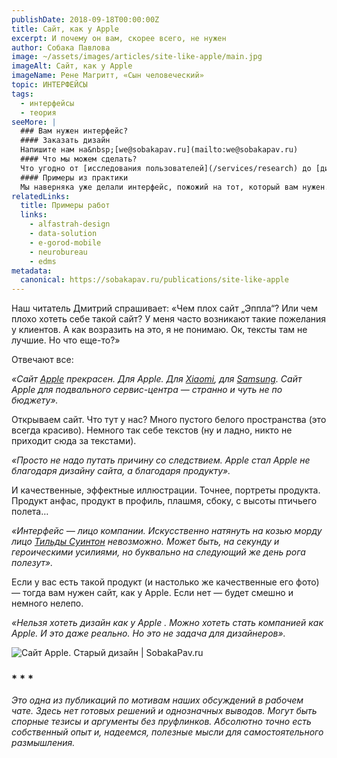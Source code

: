 ```yaml
---
publishDate: 2018-09-18T00:00:00Z
title: Сайт, как у Apple
excerpt: И почему он вам, скорее всего, не нужен
author: Собака Павлова
image: ~/assets/images/articles/site-like-apple/main.jpg
imageAlt: Сайт, как у Apple
imageName: Рене Магритт, «Сын человеческий»
topic: ИНТЕРФЕЙСЫ
tags:
  - интерфейсы
  - теория
seeMore: |
  ### Вам нужен интерфейс?
  #### Заказать дизайн
  Напишите нам на&nbsp;[we@sobakapav.ru](mailto:we@sobakapav.ru)
  #### Что мы можем сделать?
  Что угодно от [исследования пользователей](/services/research) до [дизайна интерфейса под ключ](/services/turnkey). 
  #### Примеры из практики
  Мы наверняка уже делали интерфейс, пожожий на тот, который вам нужен. [Проверьте](https://sobakapav.ru/portfolio).
relatedLinks:
  title: Примеры работ
  links:
    - alfastrah-design
    - data-solution
    - e-gorod-mobile
    - neurobureau
    - edms
metadata:
  canonical: https://sobakapav.ru/publications/site-like-apple
---
```



Наш читатель Дмитрий спрашивает: «Чем плох сайт „Эппла“? Или чем плохо хотеть себе такой сайт? У меня часто возникают такие пожелания у клиентов. А как возразить на это, я не понимаю. Ок, тексты там не лучшие. Но что еще-то?»

Отвечают все:

_«Сайт [Apple](https://www.apple.com/) прекрасен. Для Apple. Для [Xiaomi](https://www.mi.com/ru/), для [Samsung](https://www.samsung.com/ru/). Сайт Apple для подвального сервис-центра — странно и чуть не по бюджету»._

Открываем сайт. Что тут у нас? Много пустого белого пространства (это всегда красиво). Немного так себе текстов (ну и ладно, никто не приходит сюда за текстами).

_«Просто не надо путать причину со следствием. Apple стал Apple не благодаря дизайну сайта, а благодаря продукту»._

И качественные, эффектные иллюстрации. Точнее, портреты продукта. Продукт анфас, продукт в профиль, плашмя, сбоку, с высоты птичьего полета…

_«Интерфейс — лицо компании. Искусственно натянуть на козью морду лицо [Тильды Суинтон](https://ru.wikipedia.org/wiki/%D0%A1%D1%83%D0%B8%D0%BD%D1%82%D0%BE%D0%BD,_%D0%A2%D0%B8%D0%BB%D1%8C%D0%B4%D0%B0) невозможно. Может быть, на секунду и героическими усилиями, но буквально на следующий же день рога полезут»._

Если у вас есть такой продукт (и настолько же качественные его фото) — тогда вам нужен сайт, как у Apple. Если нет — будет смешно и немного нелепо.

_«Нельзя хотеть дизайн как у Apple . Можно хотеть стать компанией как Apple. И это даже реально. Но это не задача для дизайнеров»._

![Сайт Apple. Старый дизайн | SobakaPav.ru](~/assets/images/articles/site-like-apple/1.jpeg)

### * * *

_Это одна из публикаций по мотивам наших обсуждений в рабочем чате. Здесь нет готовых решений и однозначных выводов. Могут быть спорные тезисы и аргументы без пруфлинков. Абсолютно точно есть собственный опыт и, надеемся, полезные мысли для самостоятельного размышления._

